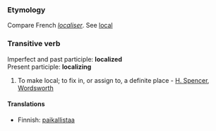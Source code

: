 ===Etymology===
Compare French ''[[localiser]]''. See [[local]]
===Transitive verb===
Imperfect and past participle: '''localized''' <br>
Present participle: '''localizing'''
#To make local; to fix in, or assign to, a definite place - [[H. Spencer]], [[Wordsworth]]

====Translations====

*Finnish: [[paikallistaa]]